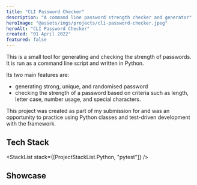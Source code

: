 ```yaml
---
title: "CLI Password Checker"
description: "A command line password strength checker and generator"
heroImage: "@assets/imgs/projects/cli-password-checker.jpeg"
heroAlt: "CLI Password Checker"
created: "01 April 2022"
featured: false
---
```




This is a small tool for generating and checking the strength of passwords.
It is run as a command line script and written in Python.

Its two main features are:

- generating strong, unique, and randomised password
- checking the strength of a password based on criteria such as length, letter
  case, number usage, and special characters.

This project was created as part of my submission for <ExternalLink href="https://pll.harvard.edu/course/cs50s-introduction-programming-python" text="CS50s Programming with Python course" /> and
was an opportunity to practice using Python classes and test-driven
development with the <ExternalLink href="https://pytest.org/" text="pytest" /> framework.

## Tech Stack

<StackList stack={[ProjectStackList.Python, "pytest"]} />

## Showcase

<RoundedImage src={pwChecker} alt="CLI Password Checker" />
<RoundedImage src={pwGen} alt="CLI Password Generator" />
